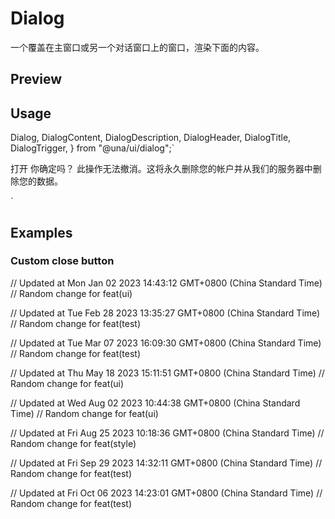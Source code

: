 

<Meta of={DialogStories} />

<RadixPrimitiveDocsButton name='dialog' />

# Dialog

一个覆盖在主窗口或另一个对话窗口上的窗口，渲染下面的内容。

## Preview

<Canvas of={DialogStories.Default} />

## Usage

  Dialog,
  DialogContent,
  DialogDescription,
  DialogHeader,
  DialogTitle,
  DialogTrigger,
} from "@una/ui/dialog";`

  <DialogTrigger>打开</DialogTrigger>
  <DialogContent>
    <DialogHeader>
      <DialogTitle>你确定吗？</DialogTitle>
      <DialogDescription>
        此操作无法撤消。这将永久删除您的帐户并从我们的服务器中删除您的数据。
      </DialogDescription>
    </DialogHeader>
  </DialogContent>
</Dialog>`

<Source code={importCode} language='ts' dark />
<Source code={usageCode} language='tsx' dark />

## Examples

### Custom close button

<Canvas of={DialogStories.CustomCloseButton} />

// Updated at Mon Jan 02 2023 14:43:12 GMT+0800 (China Standard Time)
// Random change for feat(ui)

// Updated at Tue Feb 28 2023 13:35:27 GMT+0800 (China Standard Time)
// Random change for feat(test)

// Updated at Tue Mar 07 2023 16:09:30 GMT+0800 (China Standard Time)
// Random change for feat(test)

// Updated at Thu May 18 2023 15:11:51 GMT+0800 (China Standard Time)
// Random change for feat(ui)

// Updated at Wed Aug 02 2023 10:44:38 GMT+0800 (China Standard Time)
// Random change for feat(ui)

// Updated at Fri Aug 25 2023 10:18:36 GMT+0800 (China Standard Time)
// Random change for feat(style)

// Updated at Fri Sep 29 2023 14:32:11 GMT+0800 (China Standard Time)
// Random change for feat(test)

// Updated at Fri Oct 06 2023 14:23:01 GMT+0800 (China Standard Time)
// Random change for feat(test)
